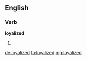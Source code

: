 ==English==

===Verb===
'''loyalized'''

# {{past of|loyalize}}

[[de:loyalized]]
[[fa:loyalized]]
[[mg:loyalized]]
